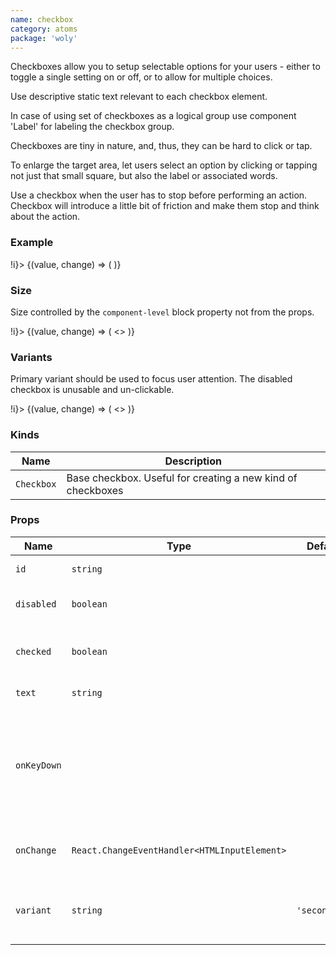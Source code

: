 ```yaml
---
name: checkbox
category: atoms
package: 'woly'
---
```



Checkboxes allow you to setup selectable options for your users - either to toggle a single setting on or off, or to allow for multiple choices.

Use descriptive static text relevant to each checkbox element.

In case of using set of checkboxes as a logical group use component 'Label' for labeling the checkbox group.

Checkboxes are tiny in nature, and, thus, they can be hard to click or tap.

To enlarge the target area, let users select an option by clicking or tapping not just that small square, but also the label or associated words.

Use a checkbox when the user has to stop before performing an action. Checkbox will introduce a little bit of friction and make them stop and think about the action.

### Example

<Playground>
  <State initial={false} change={(i) => !i}>
    {(value, change) => (
      <Checkbox checked={value} id="simple" onChange={change} text="Simple" variant="primary" />
    )}
  </State>
</Playground>

### Size

Size controlled by the `component-level` block property not from the props.

<Playground>
  <State initial={false} change={(i) => !i}>
    {(value, change) => (
      <>
        <block.S>
          <Checkbox checked={value} id="small" onChange={change} text="Small" variant="primary" />
        </block.S>
        <block.M>
          <Checkbox checked={value} id="medium" onChange={change} text="Medium" variant="primary" />
        </block.M>
        <block.L>
          <Checkbox checked={value} id="large" onChange={change} text="Large" variant="primary" />
        </block.L>
        <block.XL>
          <Checkbox
            checked={value}
            id="extra"
            onChange={change}
            text="Extra large"
            variant="primary"
          />
        </block.XL>
        <block.H>
          <Checkbox checked={value} id="huge" onChange={change} text="Huge" variant="primary" />
        </block.H>
      </>
    )}
  </State>
</Playground>

### Variants

Primary variant should be used to focus user attention. The disabled checkbox is unusable and un-clickable.

<Playground size="S">
  <State initial={false} change={(i) => !i}>
    {(value, change) => (
      <>
        <Checkbox checked id="primary" text="Primary" variant="primary" />
        <Checkbox checked disabled id="disabled" text="Disabled" variant="primary" />
      </>
    )}
  </State>
</Playground>

### Kinds

| Name       | Description                                                 |
| ---------- | ----------------------------------------------------------- |
| `Checkbox` | Base checkbox. Useful for creating a new kind of checkboxes |

### Props

| Name        | Type                                         | Default       | Description                                                                  |
| ----------- | -------------------------------------------- | ------------- | ---------------------------------------------------------------------------- |
| `id`        | `string`                                     |               | HTML id attribute                                                            |
| `disabled`  | `boolean`                                    |               | HTML disabled attribute                                                      |
| `checked`   | `boolean`                                    |               | Whether checkbox is checked or not                                           |
| `text`      | `string`                                     |               | Text component                                                               |
| `onKeyDown` |                                              |               | The onKeydown event occurs when the user is pressing a key (on the keyboard) |
| `onChange`  | `React.ChangeEventHandler<HTMLInputElement>` |               | Callback when checkbox is clicked                                            |
| `variant`   | `string`                                     | `'secondary'` | Variant prop to style Checkbox component                                     |
